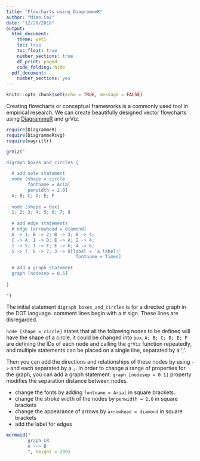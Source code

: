 ---
title: "Flowcharts using DiagrammeR"
author: "Miao Cai"
date: "12/20/2018"
output:
  html_document:
    theme: yeti
    toc: true
    toc_float: true
    number_sections: true
    df_print: paged
    code_folding: hide
  pdf_document:
    number_sections: yes
---

```{r setup, include=FALSE}
knitr::opts_chunk$set(echo = TRUE, message = FALSE)
```


Creating flowcharts or conceptual frameworks is a commonly used tool in empirical research. We can create beautifully designed vector flowcharts using [DiagrammeR](http://rich-iannone.github.io/DiagrammeR/io.html) and grViz.

```{r diagramme}
require(DiagrammeR)
require(DiagrammeRsvg)
require(magrittr)

grViz("
      
digraph boxes_and_circles {

  # add note statement
  node [shape = circle
        fontname = Arial
        penwidth = 2.0]
  A; B; C; D; E; F
  
  node [shape = box]
  1; 2; 3; 4; 5; 6; 7; 8
  
  # add edge statements
  # edge [arrowhead = diamond]
  A -> 1; B -> 2; B -> 3; B -> 4; 
  C -> A; 1 -> D; E -> A; 2 -> 4;
  1 -> 5; 1 -> F; E -> 6; 4 -> 6; 
  5 -> 7; 6 -> 7; 3 -> 8[label = 'a label!'
                          fontname = Times]
  
  # add a graph statement
  graph [nodesep = 0.5]
  
}
      
") 
```

The initial statement `digraph boxes_and_circles` is for a directed graph in the DOT language. comment lines begin with a # sign. These lines are disregarded.

`node [shape = circle]` states that all the following nodes to be defined will have the shape of a circle, it could be changed into `box`. `A; B; C; D; E; F` are defining the IDs of each node and calling the `grViz` function repeatedly, and multiple statements can be placed on a single line, separated by a ';'.


Then you can add the directions and relationships of these nodes by using `->` and each separated by a `;`. In order to change a range of properties for the graph, you can add a graph statement. `graph [nodesep = 0.1]` property modifies the separation distance between nodes. 

- change the fonts by adding `fontname = Arial` in square brackets.
- change the stroke width of the nodes by `penwidth = 2.0` in square brackets
- change the appearance of arrows by `arrowhead = diamond` in square brackets
- add the label for edges


```{r mermaid}
mermaid("
        graph LR
        A --> B
        ", height = 200)
```

